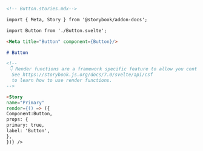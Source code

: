 ```md
<!-- Button.stories.mdx-->

import { Meta, Story } from '@storybook/addon-docs';

import Button from './Button.svelte';

<Meta title="Button" component={Button}/>

# Button

<!--
 👇 Render functions are a framework specific feature to allow you control on how the component renders.
  See https://storybook.js.org/docs/7.0/svelte/api/csf
  to learn how to use render functions.
-->

<Story
name="Primary"
render={() => ({
Component:Button,
props: {
primary: true,
label: 'Button',
},
})} />
```
